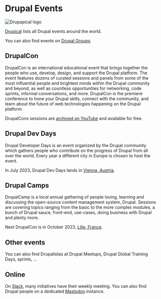 # Drupal Events

![Drupapical logo](/assets/images/docs/drupical-map.png)

[Drupical](https://www.drupical.com/) lists all Drupal events around the world.

You can also find events on [Drupal Groups](https://groups.drupal.org/events).

## DrupalCon

DrupalCon is an international educational event that brings together the people who use, develop, design, and support the Drupal platform. The event features dozens of curated sessions and panels from some of the most influential people and brightest minds within the Drupal community and beyond, as well as countless opportunities for networking, code sprints, informal conversations, and more. DrupalCon is the premiere conference to hone your Drupal skills, connect with the community, and learn about the future of web technologies happening on the Drupal platform.

DrupalCons sessions are [archived on YouTube](https://www.youtube.com/user/DrupalAssociation/playlists) and available for free.

## Drupal Dev Days

Drupal Developer Days is an event organized by the Drupal community which gathers people who contribute
on the progress of Drupal from all over the world.
Every year a different city in Europe is chosen to host the event.

In July 2023, Drupal Dev Days lands in [Vienna, Austria](https://ddd23.drupalcamp.at/).

## Drupal Camps

DrupalCamp is a local annual gathering of people loving, learning and discussing the open-source
content management system, Drupal. 
Sessions are covering topics ranging from the basic to the more complex modules, 
a bunch of Drupal sauce, front-end, use-cases, doing business with Drupal and plenty more.

Next DrupalCon is in October 2023, [Lille, France](https://events.drupal.org/lille2023).

## Other events

You can also find Drupalistas at Drupal Meetups, Drupal Global Training Days, sprints, ...

## Online

On [Slack](https://www.drupal.org/slack), many initiatives have their weekly meeting. You can also find Drupal people on a 
dedicated [Mastodon](https://drupal.community) instance.
